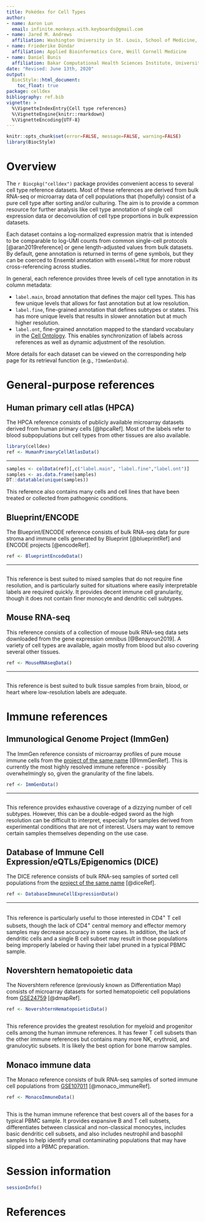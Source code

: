 ```yaml
---
title: Pokédex for Cell Types
author:
- name: Aaron Lun
  email: infinite.monkeys.with.keyboards@gmail.com
- name: Jared M. Andrews
  affiliation: Washington University in St. Louis, School of Medicine, St. Louis, MO, USA
- name: Friederike Dündar
  affiliation: Applied Bioinformatics Core, Weill Cornell Medicine
- name: Daniel Bunis
  affiliation: Bakar Computational Health Sciences Institute, University of California San Francisco, San Francisco, CA
date: "Revised: June 13th, 2020"
output:
  BiocStyle::html_document:
    toc_float: true
package: celldex
bibliography: ref.bib
vignette: >
  %\VignetteIndexEntry{Cell type references}
  %\VignetteEngine{knitr::rmarkdown}
  %\VignetteEncoding{UTF-8}
---
```


```r
knitr::opts_chunk$set(error=FALSE, message=FALSE, warning=FALSE)
library(BiocStyle)
```

# Overview

The `r Biocpkg("celldex")` package provides convenient access to several cell type reference datasets. 
Most of these references are derived from bulk RNA-seq or microarray data of cell populations
that (hopefully) consist of a pure cell type after sorting and/or culturing.
The aim is to provide a common resource for further analysis like cell type annotation of single cell expression data
or deconvolution of cell type proportions in bulk expression datasets.

Each dataset contains a log-normalized expression matrix that is intended to be comparable 
to log-UMI counts from common single-cell protocols [@aran2019reference]
or gene length-adjusted values from bulk datasets.
By default, gene annotation is returned in terms of gene symbols,
but they can be coerced to Ensembl annotation with `ensembl=TRUE` for more robust cross-referencing across studies.

In general, each reference provides three levels of cell type annotation in its column metadata:

- `label.main`, broad annotation that defines the major cell types.
This has few unique levels that allows for fast annotation but at low resolution.
- `label.fine`, fine-grained annotation that defines subtypes or states.
This has more unique levels that results in slower annotation but at much higher resolution.
- `label.ont`, fine-grained annotation mapped to the standard vocabulary in the [Cell Ontology](https://www.ebi.ac.uk/ols/ontologies/cl).
This enables synchronization of labels across references as well as dynamic adjustment of the resolution.

More details for each dataset can be viewed on the corresponding help page for its retrieval function (e.g., `?ImmGenData`).

# General-purpose references

## Human primary cell atlas (HPCA)

The HPCA reference consists of publicly available microarray datasets derived from human primary cells [@hpcaRef].
Most of the labels refer to blood subpopulations but cell types from other tissues are also available.

```r
library(celldex)
ref <- HumanPrimaryCellAtlasData()
```

<hr>

```r
samples <- colData(ref)[,c("label.main", "label.fine","label.ont")]
samples <- as.data.frame(samples)
DT::datatable(unique(samples))
```

This reference also contains many cells and cell lines that have been treated or collected from pathogenic conditions.

## Blueprint/ENCODE

The Blueprint/ENCODE reference consists of bulk RNA-seq data for pure stroma and immune cells 
generated by Blueprint [@blueprintRef] and ENCODE projects [@encodeRef].

```r
ref <- BlueprintEncodeData()
```

<hr>

```r
```

This reference is best suited to mixed samples that do not require fine resolution,
and is particularly suited for situations where easily interpretable labels are required quickly. 
It provides decent immune cell granularity, though it does not contain finer monocyte and dendritic cell subtypes.

## Mouse RNA-seq

This reference consists of a collection of mouse bulk RNA-seq data sets downloaded from the gene expression omnibus [@Benayoun2019].
A variety of cell types are available, again mostly from blood but also covering several other tissues.

```r
ref <- MouseRNAseqData()
```

<hr>

```r
```

This reference is best suited to bulk tissue samples from brain, blood, or heart where low-resolution labels are adequate.

# Immune references

## Immunological Genome Project (ImmGen)

The ImmGen reference consists of microarray profiles of pure mouse immune cells from 
the [project of the same name](http://www.immgen.org/) [@ImmGenRef].
This is currently the most highly resolved immune reference -
possibly overwhelmingly so, given the granularity of the fine labels.

```r
ref <- ImmGenData()
```

<hr>

```r
```

This reference provides exhaustive coverage of a dizzying number of cell subtypes.
However, this can be a double-edged sword as the high resolution can be difficult to interpret,
especially for samples derived from experimental conditions that are not of interest.
Users may want to remove certain samples themselves depending on the use case. 

## Database of Immune Cell Expression/eQTLs/Epigenomics (DICE)

The DICE reference consists of bulk RNA-seq samples of sorted cell populations
from the [project of the same name](https://dice-database.org) [@diceRef].

```r
ref <- DatabaseImmuneCellExpressionData()
```

<hr>

```r
```

This reference is particularly useful to those interested in CD4^+^ T cell subsets,
though the lack of CD4^+^ central memory and effector memory samples may decrease accuracy in some cases. 
In addition, the lack of dendritic cells and a single B cell subset may result in those populations being improperly labeled or having their label pruned in a typical PBMC sample. 

## Novershtern hematopoietic data

The Novershtern reference (previously known as Differentiation Map)
consists of microarray datasets for sorted hematopoietic cell populations
from [GSE24759](https://www.ncbi.nlm.nih.gov/geo/query/acc.cgi?acc=GSE24759) [@dmapRef].

```r
ref <- NovershternHematopoieticData()
```

```r
```

This reference provides the greatest resolution for myeloid and progenitor cells among the human immune references. 
It has fewer T cell subsets than the other immune references but contains many more NK, erythroid, and granulocytic subsets. 
It is likely the best option for bone marrow samples.

## Monaco immune data

The Monaco reference consists of bulk RNA-seq samples of sorted immune cell populations 
from [GSE107011](https://www.ncbi.nlm.nih.gov/geo/query/acc.cgi?acc=GSE107011) [@monaco_immuneRef].

```r
ref <- MonacoImmuneData()
```

```r
```

This is the human immune reference that best covers all of the bases for a typical PBMC sample. 
It provides expansive B and T cell subsets, differentiates between classical and non-classical monocytes, includes basic dendritic cell subsets, and also includes neutrophil and basophil samples to help identify small contaminating populations that may have slipped into a PBMC preparation.

# Session information {-}

```r
sessionInfo()
```

# References {-}
